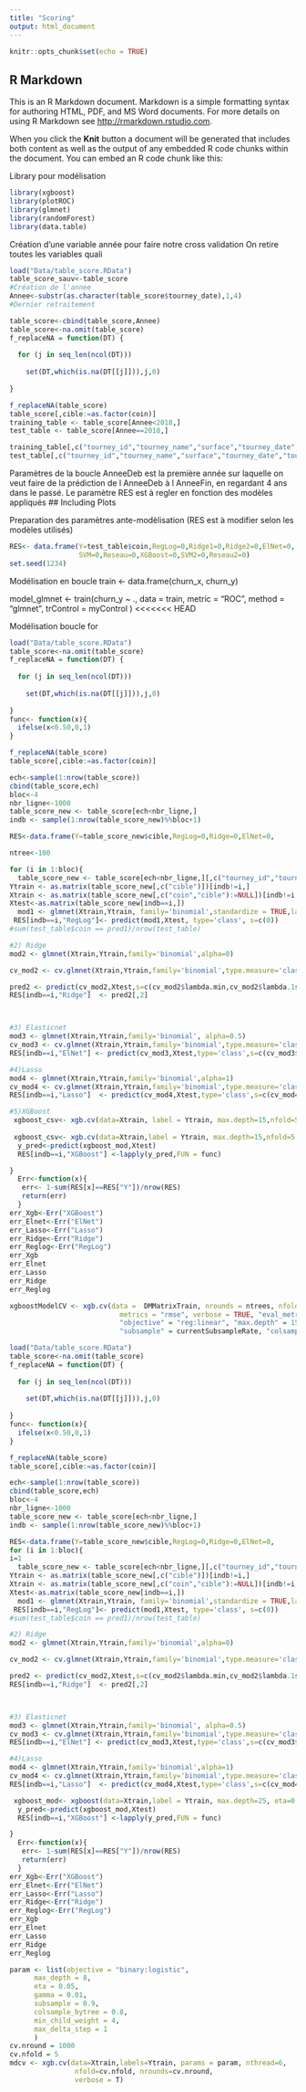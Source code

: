 ---
title: "Scoring"
output: html_document
---

```{r setup, include=FALSE}
knitr::opts_chunk$set(echo = TRUE)
```

## R Markdown

This is an R Markdown document. Markdown is a simple formatting syntax for authoring HTML, PDF, and MS Word documents. For more details on using R Markdown see <http://rmarkdown.rstudio.com>.

When you click the **Knit** button a document will be generated that includes both content as well as the output of any embedded R code chunks within the document. You can embed an R code chunk like this:

Library pour modélisation
```{r}
library(xgboost)
library(plotROC)
library(glmnet)
library(randomForest)
library(data.table)
```

Création d'une variable année pour faire notre cross validation
On retire toutes les variables quali
```{r}
load("Data/table_score.RData")
table_score_sauv<-table_score
#Création de l'annee
Annee<-substr(as.character(table_score$tourney_date),1,4)
#Dernier retraitement 

table_score<-cbind(table_score,Annee)
table_score<-na.omit(table_score)
f_replaceNA = function(DT) {
  
  for (j in seq_len(ncol(DT)))
    
    set(DT,which(is.na(DT[[j]])),j,0)
  
}

f_replaceNA(table_score)
table_score[,cible:=as.factor(coin)]
training_table <- table_score[Annee<2018,]
test_table <- table_score[Annee==2018,]

training_table[,c("tourney_id","tourney_name","surface","tourney_date","tourney_level","match_num","round","round_num","p1_id","p1_name","p2_id","p2_name") := NULL]
test_table[,c("tourney_id","tourney_name","surface","tourney_date","tourney_level","match_num","round","round_num","p1_id","p1_name","p2_id","p2_name") := NULL]

```
Paramètres de la boucle AnneeDeb est la première année sur laquelle 
on veut faire de la prédiction de l AnneeDeb à l AnneeFin, en regardant 4
ans dans le passé.
Le paramètre RES est à regler en fonction des modèles appliqués
## Including Plots

Preparation des paramètres ante-modèlisation (RES est à modifier selon les modèles utilisés)
```{r}

RES<- data.frame(Y=test_table$coin,RegLog=0,Ridge1=0,Ridge2=0,ElNet=0,
                 SVM=0,Reseau=0,XGBoost=0,SVM2=0,Reseau2=0)
set.seed(1234)


```

Modélisation en boucle
train <- data.frame(churn_x, churn_y)

model_glmnet <- train(churn_y ~ ., data = train,
  metric = "ROC",
  method = "glmnet",
  trControl = myControl
)
<<<<<<< HEAD

Modélisation boucle for
```{r}
load("Data/table_score.RData")
table_score<-na.omit(table_score)
f_replaceNA = function(DT) {
  
  for (j in seq_len(ncol(DT)))
    
    set(DT,which(is.na(DT[[j]])),j,0)
  
}
func<- function(x){
  ifelse(x<0.50,0,1)
}

f_replaceNA(table_score)
table_score[,cible:=as.factor(coin)]

ech<-sample(1:nrow(table_score))
cbind(table_score,ech)
bloc<-4
nbr_ligne<-1000
table_score_new <- table_score[ech<nbr_ligne,]
indb <- sample(1:nrow(table_score_new)%%bloc+1)

RES<-data.frame(Y=table_score_new$cible,RegLog=0,Ridge=0,ElNet=0,                  Lasso=0, SVM=0,Reseau=0,XGBoost=0,SVM2=0,Reseau2=0)

ntree<-100

for (i in 1:bloc){
  table_score_new <- table_score[ech<nbr_ligne,][,c("tourney_id","tourney_name","surface","tourney_date","tourney_level","match_num","round","round_num","p1_id","p1_name","p2_id","p2_name") := NULL]
Ytrain <- as.matrix(table_score_new[,c("cible")])[indb!=i,]
Xtrain <- as.matrix(table_score_new[,c("coin","cible"):=NULL])[indb!=i,]
Xtest<-as.matrix(table_score_new[indb==i,])
  mod1 <- glmnet(Xtrain,Ytrain, family='binomial',standardize = TRUE,lambda=0, alpha=0) # <------------ Reg log
 RES[indb==i,"RegLog"]<- predict(mod1,Xtest, type='class', s=c(0)) 
#sum(test_table$coin == pred1)/nrow(test_table)

#2) Ridge
mod2 <- glmnet(Xtrain,Ytrain,family='binomial',alpha=0)

cv_mod2 <- cv.glmnet(Xtrain,Ytrain,family='binomial',type.measure='class',nfolds=10,alpha=0,keep=TRUE)

pred2 <- predict(cv_mod2,Xtest,s=c(cv_mod2$lambda.min,cv_mod2$lambda.1se),type='class')
RES[indb==i,"Ridge"]  <- pred2[,2]



#3) Elasticnet
mod3 <- glmnet(Xtrain,Ytrain,family='binomial', alpha=0.5)
cv_mod3 <- cv.glmnet(Xtrain,Ytrain,family='binomial',type.measure='class',nfolds=10,alpha=0.5,foldid=cv_mod2$foldid) 
RES[indb==i,"ElNet"] <- predict(cv_mod3,Xtest,type='class',s=c(cv_mod3$lambda.min))

#4)Lasso
mod4 <- glmnet(Xtrain,Ytrain,family='binomial',alpha=1)
cv_mod4 <- cv.glmnet(Xtrain,Ytrain,family='binomial',type.measure='class',nfolds=10,alpha=1,keep=TRUE)
RES[indb==i,"Lasso"]  <- predict(cv_mod4,Xtest,type='class',s=c(cv_mod4$lambda.min))

#5)XGBoost
 xgboost_csv<- xgb.cv(data=Xtrain, label = Ytrain, max.depth=15,nfold=5, eta=2/ntree, nrounds=ntree,objective="binary:logistic")
 
 xgboost_csv<- xgb.cv(data=Xtrain,label = Ytrain, max.depth=15,nfold=5, eta=2/ntree, nrounds=ntree,objective="binary:logistic")
  y_pred<-predict(xgboost_mod,Xtest)
  RES[indb==i,"XGBoost"] <-lapply(y_pred,FUN = func)

}
  Err<-function(x){
   err<- 1-sum(RES[x]==RES["Y"])/nrow(RES)
   return(err)
  }
err_Xgb<-Err("XGBoost")
err_Elnet<-Err("ElNet")
err_Lasso<-Err("Lasso")
err_Ridge<-Err("Ridge")
err_Reglog<-Err("RegLog")
err_Xgb
err_Elnet
err_Lasso
err_Ridge
err_Reglog

xgboostModelCV <- xgb.cv(data =  DMMatrixTrain, nrounds = ntrees, nfold = 5, showsd = TRUE, 
                           metrics = "rmse", verbose = TRUE, "eval_metric" = "rmse",
                           "objective" = "reg:linear", "max.depth" = 15, "eta" = 2/ntrees,                               
                           "subsample" = currentSubsampleRate, "colsample_bytree" = currentColsampleRate)
```

```{r}

load("Data/table_score.RData")
table_score<-na.omit(table_score)
f_replaceNA = function(DT) {
  
  for (j in seq_len(ncol(DT)))
    
    set(DT,which(is.na(DT[[j]])),j,0)
  
}
func<- function(x){
  ifelse(x<0.50,0,1)
}

f_replaceNA(table_score)
table_score[,cible:=as.factor(coin)]

ech<-sample(1:nrow(table_score))
cbind(table_score,ech)
bloc<-4
nbr_ligne<-1000
table_score_new <- table_score[ech<nbr_ligne,]
indb <- sample(1:nrow(table_score_new)%%bloc+1)

RES<-data.frame(Y=table_score_new$cible,RegLog=0,Ridge=0,ElNet=0,                  Lasso=0, SVM=0,Reseau=0,XGBoost=0,SVM2=0,Reseau2=0)
for (i in 1:bloc){
i=1
  table_score_new <- table_score[ech<nbr_ligne,][,c("tourney_id","tourney_name","surface","tourney_date","tourney_level","match_num","round","round_num","p1_id","p1_name","p2_id","p2_name") := NULL]
Ytrain <- as.matrix(table_score_new[,c("cible")])[indb!=i,]
Xtrain <- as.matrix(table_score_new[,c("coin","cible"):=NULL])[indb!=i,]
Xtest<-as.matrix(table_score_new[indb==i,])
  mod1 <- glmnet(Xtrain,Ytrain, family='binomial',standardize = TRUE,lambda=0, alpha=0) # <------------ Reg log
 RES[indb==i,"RegLog"]<- predict(mod1,Xtest, type='class', s=c(0)) 
#sum(test_table$coin == pred1)/nrow(test_table)

#2) Ridge
mod2 <- glmnet(Xtrain,Ytrain,family='binomial',alpha=0)

cv_mod2 <- cv.glmnet(Xtrain,Ytrain,family='binomial',type.measure='class',nfolds=10,alpha=0,keep=TRUE)

pred2 <- predict(cv_mod2,Xtest,s=c(cv_mod2$lambda.min,cv_mod2$lambda.1se),type='class')
RES[indb==i,"Ridge"]  <- pred2[,2]



#3) Elasticnet
mod3 <- glmnet(Xtrain,Ytrain,family='binomial', alpha=0.5)
cv_mod3 <- cv.glmnet(Xtrain,Ytrain,family='binomial',type.measure='class',nfolds=10,alpha=0.5,foldid=cv_mod2$foldid) 
RES[indb==i,"ElNet"] <- predict(cv_mod3,Xtest,type='class',s=c(cv_mod3$lambda.min))

#4)Lasso
mod4 <- glmnet(Xtrain,Ytrain,family='binomial',alpha=1)
cv_mod4 <- cv.glmnet(Xtrain,Ytrain,family='binomial',type.measure='class',nfolds=10,alpha=1,keep=TRUE)
RES[indb==i,"Lasso"]  <- predict(cv_mod4,Xtest,type='class',s=c(cv_mod4$lambda.min))

 xgboost_mod<- xgboost(data=Xtrain,label = Ytrain, max.depth=25, eta=0.1, nrounds=32,objective="binary:logistic")
  y_pred<-predict(xgboost_mod,Xtest)
  RES[indb==i,"XGBoost"] <-lapply(y_pred,FUN = func)

}
  Err<-function(x){
   err<- 1-sum(RES[x]==RES["Y"])/nrow(RES)
   return(err)
  }
err_Xgb<-Err("XGBoost")
err_Elnet<-Err("ElNet")
err_Lasso<-Err("Lasso")
err_Ridge<-Err("Ridge")
err_Reglog<-Err("RegLog")
err_Xgb
err_Elnet
err_Lasso
err_Ridge
err_Reglog
```

```{r}
param <- list(objective = "binary:logistic",
      max_depth = 8,
      eta = 0.05,
      gamma = 0.01, 
      subsample = 0.9,
      colsample_bytree = 0.8, 
      min_child_weight = 4,
      max_delta_step = 1
      )
cv.nround = 1000
cv.nfold = 5
mdcv <- xgb.cv(data=Xtrain,labels=Ytrain, params = param, nthread=6, 
                nfold=cv.nfold, nrounds=cv.nround,
                verbose = T)
```

